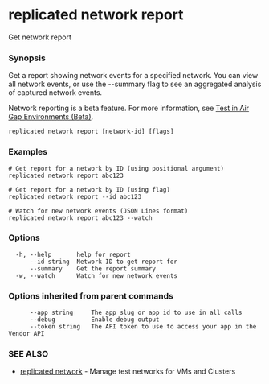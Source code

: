 # replicated network report

Get network report

### Synopsis

Get a report showing network events for a specified network. You can view all network events, or use the --summary flag to see an aggregated analysis of captured network events.

Network reporting is a beta feature. For more information, see [Test in Air Gap Environments (Beta)](/vendor/testing-network-policy).

```
replicated network report [network-id] [flags]
```

### Examples

```
# Get report for a network by ID (using positional argument)
replicated network report abc123

# Get report for a network by ID (using flag)
replicated network report --id abc123

# Watch for new network events (JSON Lines format)
replicated network report abc123 --watch
```

### Options

```
  -h, --help       help for report
      --id string  Network ID to get report for
      --summary    Get the report summary
  -w, --watch      Watch for new network events
```

### Options inherited from parent commands

```
      --app string     The app slug or app id to use in all calls
      --debug          Enable debug output
      --token string   The API token to use to access your app in the Vendor API
```

### SEE ALSO

* [replicated network](replicated-cli-network)	 - Manage test networks for VMs and Clusters


